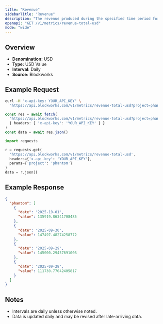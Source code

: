 ```yaml
---
title: "Revenue"
sidebarTitle: "Revenue"
description: "The revenue produced during the specified time period for given project."
openapi: "GET /v1/metrics/revenue-total-usd"
mode: "wide"
---
```


## Overview

- **Denomination:** USD
- **Type:** USD Value
- **Interval:** Daily
- **Source:** Blockworks

## Example Request

<CodeGroup>

```bash cURL
curl -H "x-api-key: YOUR_API_KEY" \
  "https://api.blockworks.com/v1/metrics/revenue-total-usd?project=phantom"
```

```typescript TypeScript
const res = await fetch(
  'https://api.blockworks.com/v1/metrics/revenue-total-usd?project=phantom',
  { headers: { 'x-api-key': 'YOUR_API_KEY' } }
)
const data = await res.json()
```

```python Python
import requests

r = requests.get(
  'https://api.blockworks.com/v1/metrics/revenue-total-usd',
  headers={'x-api-key': 'YOUR_API_KEY'},
  params={'project': 'phantom'}
)
data = r.json()
```

</CodeGroup>

## Example Response

```json
{
  "phantom": [
    {
      "date": "2025-10-01",
      "value": 135919.86341708485
    },
    {
      "date": "2025-09-30",
      "value": 147497.48274258772
    },
    {
      "date": "2025-09-29",
      "value": 145000.29457691003
    },
    {
      "date": "2025-09-28",
      "value": 111730.77042405817
    }
  ]
}
```

## Notes
- Intervals are daily unless otherwise noted.
- Data is updated daily and may be revised after late-arriving data.